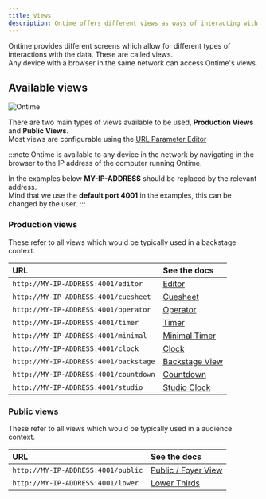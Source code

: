```yaml
---
title: Views
description: Ontime offers different views as ways of interacting with the data
---
```


Ontime provides different screens which allow for different types of interactions with the data. These are called views. \
Any device with a browser in the same network can access Ontime's views.

## Available views

![Ontime](../../../assets/images/001-ontime-for-all.png)

There are two main types of views available to be used, **Production Views** and **Public Views**. \
Most views are configurable using the [URL Parameter Editor](add-link)

:::note
Ontime is available to any device in the network by navigating in the browser to the IP address of the computer running Ontime.

In the examples below **MY-IP-ADDRESS** should be replaced by the relevant address. \
Mind that we use the **default port 4001** in the examples, this can be changed by the user.
:::

### Production views
These refer to all views which would be typically used in a backstage context.

| URL                                   | See the docs                                     |
| :------------------------------------ | :----------------------------------------------- |
| `http://MY-IP-ADDRESS:4001/editor`    | [Editor](/views/app-editor)                      |
| `http://MY-IP-ADDRESS:4001/cuesheet`  | [Cuesheet](/views/cuesheet)                      |
| `http://MY-IP-ADDRESS:4001/operator`  | [Operator](/views/operator)                      |
| `http://MY-IP-ADDRESS:4001/timer`     | [Timer](/views/timer)                            |
| `http://MY-IP-ADDRESS:4001/minimal`   | [Minimal Timer](/views/minimal-timer)            |
| `http://MY-IP-ADDRESS:4001/clock`     | [Clock](/views/clock)                            |
| `http://MY-IP-ADDRESS:4001/backstage` | [Backstage View](/views/backstage)               |
| `http://MY-IP-ADDRESS:4001/countdown` | [Countdown](/views/countdown)                    |
| `http://MY-IP-ADDRESS:4001/studio`    | [Studio Clock](/views/studio-clock)              |

### Public views
These refer to all views which would be typically used in a audience context.

| URL                                   | See the docs                                     |
| :------------------------------------ | :----------------------------------------------- |
| `http://MY-IP-ADDRESS:4001/public`    | [Public / Foyer View](/views/public)              |
| `http://MY-IP-ADDRESS:4001/lower`     | [Lower Thirds](/views/lower-thirds)               |
